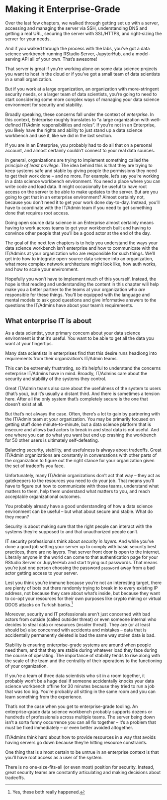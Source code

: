 # Making it Enterprise-Grade {#sec-4-intro}

Over the last few chapters, we walked through getting set up with a
server, accessing and managing the server via SSH, understanding DNS and
getting a real URL, securing the server with SSL/HTTPS, and right-sizing
the server for your needs.

And if you walked through the process with the labs, you've got a data
science workbench running RStudio Server, JupyterHub, and a
model-serving API all of your own. That's awesome!

That server is great if you're working alone on some data science
projects you want to host in the cloud or if you've got a small team of
data scientists in a small organization.

But if you work at a large organization, an organization with
more-stringent security needs, or a larger team of data scientists,
you're going to need to start considering some more complex ways of
managing your data science environment for security and stability.

Broadly speaking, these concerns fall under the context of *enterprise*.
In this context, Enterprise roughly translates to "a large organization
with well-defined IT/Admin responsibilities and roles". If you're not in
an Enterprise, you likely have the rights and ability to just stand up a
data science workbench and use it, like we did in the last section.

If you are in an Enterprise, you probably had to do all that on a
personal account, and almost certainly couldn't connect to your real
data sources.

In general, organizations are trying to implement something called the
*principle of least privilege*. The idea behind this is that they are
trying to keep systems safe and stable by giving people the permissions
they need to get their work done -- and no more. For example, let's say
you're working in a data science workbench environment. You need a place
where you can write code and load data. It might occasionally be useful
to have root access on the server to be able to make updates to the
server. But are you going to get that in an enterprise environment?
Almost certainly not, because you don't need it to get your work done
day-to-day. Instead, you'll have to coordinate with the IT/Admin team if
you need to get something done that requires root access.

Doing open source data science in an Enterprise almost certainly means
having to work across teams to get your workbench built and having to
convince other people that you'll be a good actor at the end of the day.

The goal of the next few chapters is to help you understand the ways
your data science workbench isn't enterprise and how to communicate with
the IT/Admins at your organization who are responsible for such things.
We'll get into how to integrate open-source data science into an
organization, what more complex network architecture might look like,
how auth works, and how to scale your environment.

Hopefully you won't have to implement much of this yourself. Instead,
the hope is that reading and understanding the content in this chapter
will help make you a better partner to the teams at your organization
who *are* responsible for these things. You'll be equipped with the
language and mental models to ask good questions and give informative
answers to the questions the IT/Admins have about your team's
requirements.

## What enterprise IT is about

As a data scientist, your primary concern about your data science
environment is that it's useful. You want to be able to get all the data
you want at your fingertips.

Many data scientists in enterprises find that this desire runs headlong
into requirements from their organization's IT/Admin teams.

This can be extremely frustrating, so it's helpful to understand the
concerns enterprise IT/Admins have in mind. Broadly, IT/Admins care
about the security and stability of the systems they control.

Great IT/Admin teams also care about the usefulness of the system to
users (that's you), but it's usually a distant third. And there is
sometimes a tension here. After all the only system that's completely
secure is the one that doesn't exist at all.

But that's not always the case. Often, there's a lot to gain by
partnering with the IT/Admin team at your organization. You may be
primarily focused on getting stuff done minute-to-minute, but a data
science platform that is insecure and allows bad actors to break in and
steal data is not useful. And one where you can do what you want but end
up crashing the workbench for 50 other users is ultimately
self-defeating.

Balancing security, stability, and usefulness is always about tradeoffs.
Great IT/Admin organizations are constantly in conversations with other
parts of the organization to figure out the right stance for your
organization given the set of tradeoffs you face.

Unfortunately, many IT/Admin organizations don't act that way -- they
act as gatekeepers to the resources you need to do your job. That means
you'll have to figure out how to communicate with those teams,
understand what matters to them, help them understand what matters to
you, and reach acceptable organizational outcomes.

You probably already have a good understanding of how a data science
environment can be useful -- but what about secure and stable. What do
they mean?

Security is about making sure that the right people can interact with
the systems they're supposed to and that unauthorized people can't.

IT security professionals think about *security in layers*. And while
you've done a good job setting your server up to comply with basic
security best practices, there are no layers. That server front door is
open to the internet. Literally anyone in the world can come to that
authentication page for your RStudio Server or JupyterHub and start
trying out passwords. That means you're just one person choosing the
password `password` away from a bad actor getting access to your server.

Lest you think you're immune because you're not an interesting target,
there are plenty of bots out there randomly trying to break in to every
existing IP address, not because they care about what's inside, but
because they want to co-opt your resources for their own purposes like
crypto mining or virtual DDOS attacks on Turkish
banks.[^4-0-sec-intro-1]

[^4-0-sec-intro-1]: Yes, these both really happened.

Moreover, security and IT professionals aren't just concerned with bad
actors from outside (called outsider threat) or even someone internal
who decides to steal data or resources (insider threat). They are (or at
least should be) also concerned with accidents and mistakes -- data that
is accidentally permanently deleted is bad the same way stolen data is
bad.

Stability is ensuring enterprise-grade systems are around when people
need them, and that they are stable during whatever load they face
during the course of operating. The importance of stability tends to
rise along with the scale of the team and the centrality of their
operations to the functioning of your organization.

If you're a team of three data scientists who sit in a room together, it
probably won't be a huge deal if someone accidentally knocks your data
science workbench offline for 30 minutes because they tried to run a job
that was too big. You're probably all sitting in the same room and you
can learn something from the experience.

That's not the case when you get to enterprise-grade tooling. An
enterprise-grade data science workbench probably supports dozens or
hundreds of professionals across multiple teams. The server being down
isn't a sorta funny occurrence you can all fix together -- it's a
problem that must be fixed immediately -- or even better avoided
altogether.

IT/Admins think hard about how to provide resources in a way that avoids
having servers go down because they're hitting resource constraints.

One thing that is almost certain to be untrue in an enterprise context
is that you'll have root access as a user of the system.

There is no one-size-fits-all (or even most) position for security.
Instead, great security teams are constantly articulating and making
decisions about tradeoffs.
